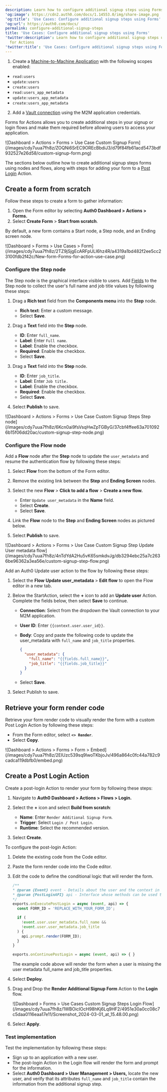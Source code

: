 ```yaml
---
description: Learn how to configure additional signup steps using Forms for Actions
'og:image': https://cdn2.auth0.com/docs/1.14553.0/img/share-image.png
'og:title': 'Use Cases: Configure additional signup steps using Forms'
'og:url': https://auth0.com/docs/
permalink: configure-additional-signup-steps
title: 'Use Cases: Configure additional signup steps using Forms'
'twitter:description': Learn how to configure additional signup steps using Forms
  for Actions
'twitter:title': 'Use Cases: Configure additional signup steps using Forms'
---
```

<Card title="Before you start">

1. Create a [Machine-to-Machine Application](/get-started/auth0-overview/create-applications/machine-to-machine-apps) with the following scopes enabled:

* `read:users`
* `update:users`
* `create:users`
* `read:users_app_metadata`
* `update:users_app_metadata`
* `create:users_app_metadata`

2. Add a [Vault connection](/customize/forms/vault) using the M2M application credentials.

</Card>

Forms for Actions allows you to create additional steps in your signup or login flows and make them required before allowing users to access your application.

<Frame>![Dashboard > Actions > Forms > Use Case Custom Signup Form](/images/cdy7uua7fh8z/ZOQNi6SrEC9OREcBbdiJ3/d79f84fb61acd5473bdf932527e26d58/custom-signup-form.png)</Frame>

The sections below outline how to create additional signup steps forms using nodes and flows, along with steps for adding your form to a [Post Login](/customize/actions/explore-triggers/signup-and-login-triggers/login-trigger) Action.

## Create a form from scratch

Follow these steps to create a form to gather information:

1. Open the Form editor by selecting **Auth0 Dashboard > Actions > Forms.**
2. Select **Create Form** > **Start from scratch**.

By default, a new form contains a Start node, a Step node, and an Ending screen node.

<Frame>![Dashboard > Forms > Use Cases > Form](/images/cdy7uua7fh8z/2TZ9jSjgEcARFpULI6hz4R/a4319a1bd482f2ee5cc23100fdb2f42c/New-form-Forms-for-action-use-case.png)</Frame>

### Configure the Step node

The Step node is the graphical interface visible to users. Add [Fields](/customize/forms/nodes-and-components) to the Step node to collect the user's full name and job title values by following these steps:

1. Drag a **Rich text** field from the **Components menu** into the **Step** node.

   * **Rich text**: Enter a custom message.
   * Select **Save**.
2. Drag a **Text** field into the **Step** node.

   * **ID**: Enter `full_name`.
   * **Label**: Enter `Full name`.
   * **Label**: Enable the checkbox.
   * **Required**: Enable the checkbox.
   * Select **Save**.
3. Drag a **Text** field into the **Step** node.

   * **ID**: Enter `job_title`.
   * **Label**: Enter `Job title.`
   * **Label**: Enable the checkbox.
   * **Required**: Enable the checkbox.
   * Select **Save**.
4. Select **Publish** to save.

<Frame>![Dashboard > Actions > Forms > Use Case Custom Signup Steps Step node](/images/cdy7uua7fh8z/6Kcn0ai9fsVsqHwZpTGByG/37cbf4ffee63a7010926b15f06dd20ac/custom-signup-step-node.png)</Frame>

### Configure the Flow node

Add a **Flow** node after the **Step** node to update the `user_metadata` and resume the authentication flow by following these steps:

1. Select **Flow** from the bottom of the Form editor.
2. Remove the existing link between the **Step** and **Ending Screen** nodes.
3. Select the new **Flow** > **Click to add a flow** > **Create a new flow.**

   * Enter `Update user_metadata` in the **Name** field.
   * Select **Create**.
   * Select **Save**.
4. Link the **Flow** node to the **Step** and **Ending Screen** nodes as pictured below.
5. Select **Publish** to save.

<Frame>![Dashboard > Actions > Forms > Use Case Custom Signup Step Update User metadata flow](/images/cdy7uua7fh8z/4nTdYdA2Hu5vK65smkdvJg/db3294ebc25a7c2636be96362a3ea56e/custom-signup-step-flow.png)</Frame>

Add an Auth0 Update user action to the flow by following these steps:

1. Select the **Flow** **Update user_metadata** > **Edit flow** to open the Flow editor in a new tab.
2. Below the StartAction, select the **+** icon to add an **Update user** Action. Complete the fields below, then select **Save** to continue.

   * **Connection**: Select from the dropdown the Vault connection to your M2M application.
   * **User ID**: Enter `{{context.user.user_id}}`.
   * **Body**: Copy and paste the following code to update the user_metadata with `full_name` and `job_title` properties.

     ```json lines
     {
       "user_metadata": {
         "full_name": "{{fields.full_name}}",
         "job_title": "{{fields.job_title}}"
       }
     }
     ```

     

     
   * Select **Save**.
3. Select Publish to save.

## Retrieve your form render code

Retrieve your form render code to visually render the form with a custom Post Login Action by following these steps:

* From the Form editor, select **`<> Render`**.
* Select **Copy**.

<Frame>![Dashboard > Actions > Forms > Form > Embed](/images/cdy7uua7fh8z/2EIUzc539sq9lwoTKbjoJv/496a864c0fc44a782c9cadca119dbfb0/embed.png)</Frame>

## Create a Post Login Action

Create a post-login Action to render your form by following these steps:

1. Navigate to **Auth0 Dashboard > Actions > Flows > Login.**
2. Select the **+** icon and select **Build from scratch**:

   * **Name**: Enter `Render Additional Signup Form`.
   * **Trigger**: Select `Login / Post Login`.
   * **Runtime**: Select the recommended version.
3. Select **Create**.

To configure the post-login Action:

1. Delete the existing code from the Code editor.
2. Paste the form render code into the Code editor.
3. Edit the code to define the conditional logic that will render the form.

   ```javascript lines
   /**
   * @param {Event} event - Details about the user and the context in which they are logging in.
   * @param {PostLoginAPI} api - Interface whose methods can be used to change the behavior of the login.
   */
   exports.onExecutePostLogin = async (event, api) => {
     const FORM_ID = 'REPLACE_WITH_YOUR_FORM_ID';

     if (
       !event.user.user_metadata.full_name &&
       !event.user.user_metadata.job_title
     ) {
       api.prompt.render(FORM_ID);
     }
   }

   exports.onContinuePostLogin = async (event, api) => { }
   ```


   

   

   <Callout icon="file-lines" color="#0EA5E9" iconType="regular">

   The example code above will render the form when a user is missing the user metadata full_name and job_title properties.

   </Callout>
4. Select **Deploy.**
5. Drag and Drop the **Render Additional Signup Form** Action to the **Login** flow.

   <Frame>![Dashboard > Forms > Use Cases Custom Signup Steps Login Flow](/images/cdy7uua7fh8z/1WBOicIOcH98hKj6Lq9HF2/4951e30a0cc08c7c5daa0116eaa17e11/Screenshot_2024-03-01_at_15.48.00.png)</Frame>
6. Select **Apply**.

### Test implementation

Test the implementation by following these steps:

* Sign up to an application with a new user.
* The post-login Action in the Login flow will render the form and prompt for the information.
* Select **<Tooltip tip="Auth0 Dashboard: Auth0's main product to configure your services." cta="View Glossary" href="/glossary?term=Auth0+Dashboard">Auth0 Dashboard</Tooltip> > User Management > Users,** locate the new user, and verify that its attributes `full_name` and `job_title` contain the information from the additional signup step.